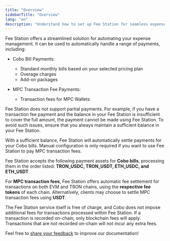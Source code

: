 ```yaml
---
title: "Overview"
sidebarTitle: "Overview"
lang: "en"
description: "Understand how to set up Fee Station for seamless expense management on Cobo Portal."
---
```


Fee Station offers a streamlined solution for automating your expense management. It can be used to automatically handle a range of payments, including:

- Cobo Bill Payments:
    - Standard monthly bills based on your selected pricing plan
    - Overage charges
    - Add-on packages

- MPC Transaction Fee Payments:
    - Transaction fees for MPC Wallets

Fee Station does not support partial payments. For example, if you have a transaction fee payment and the balance in your Fee Station is insufficient to cover the full amount, the payment cannot be made using Fee Station. To avoid such issues, ensure that you always maintain a sufficient balance in your Fee Station.

With a sufficient balance, Fee Station will automatically settle payments for your Cobo bills. Manual configuration is only required if you want to use Fee Station to pay MPC transaction fees.

Fee Station accepts the following payment assets for **Cobo bills**, processing them in the order listed: **TRON_USDC, TRON_USDT, ETH_USDC, and ETH_USDT**.

For **MPC transaction fees**, Fee Station offers automatic fee settlement for transactions on both EVM and TRON chains, using the **respective fee tokens** of each chain. Alternatively, clients may choose to settle MPC transaction fees using **USDT**.

The Fee Station service itself is free of charge, and Cobo does not impose additional fees for transactions processed within Fee Station. If a transaction is recorded on-chain, only blockchain fees will apply. Transactions that are not recorded on-chain will not incur any extra fees.

<Tip>Feel free to [share your feedback](https://forms.zohopublic.com/cobo/form/DocumentFeedbackForm/formperma/QvLOhxJv1_JMsJ-1dleZ8Itb_7rzN-LtgvsDdxosoVI?referrername=manuals) to improve our documentation!</Tip>